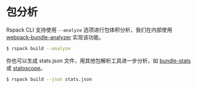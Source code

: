 # 包分析

Rspack CLI 支持使用 `--analyze` 选项进行包体积分析，我们在内部使用 [webpack-bundle-analyzer](https://www.npmjs.com/package/webpack-bundle-analyzer) 实现该功能。

```sh
$ rspack build --analyze
```

你也可以生成 stats.json 文件，用其他包解析工具进一步分析，如 [bundle-stats](https://github.com/relative-ci/bundle-stats) 或 [statoscope](https://statoscope.tech/)。

```sh
$ rspack build --json stats.json
```
